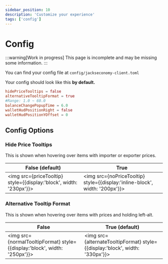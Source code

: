 ```yaml
---
sidebar_position: 10
description: 'Customize your experience'
tags: ['config']
---
```




# Config

:::warning[Work in progress]
This page is incomplete and may be missing some information.
:::

You can find your config file at `config/jackseconomy-client.toml`

Your config should look like this **by default.**

```toml title='jackseconomy-client.toml' showLineNumbers
hidePriceTooltips = false
alternativeTooltipFormat = true
#Range: 1.0 ~ 60.0
balanceChangePopupTime = 6.0
walletHudPositionRight = false
walletHudPositionYOffset = 0
```

## Config Options

### Hide Price Tooltips

This is shown when hovering over items with importer or exporter prices.

| False (default) | True |
| --------------- | ---- |
|<img src={priceTooltip} style={{display:'block', width: '230px'}}></img> | <img src={noPriceTooltip} style={{display:'inline-block', width: '200px'}}></img> |

### Alternative Tooltip Format

This is shown when hovering over items with prices and holding left-alt.

| False | True (default) |
| ----- | -------------- |
| <img src={normalTooltipFormat} style={{display:'block', width: '250px'}}></img> | <img src={alternateTooltipFormat} style={{display:'block', width: '330px'}}></img> |
